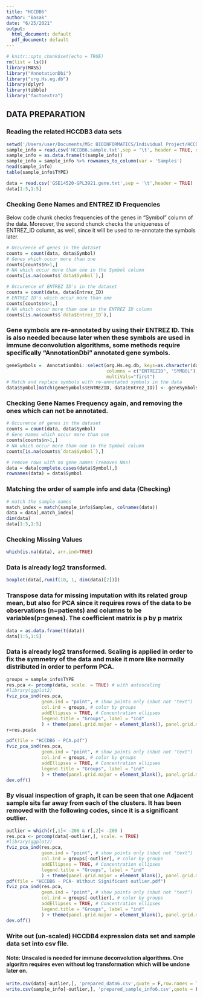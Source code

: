 ```yaml
---
title: "HCCDB6"
author: "Basak"
date: "6/25/2021"
output:
  html_document: default
  pdf_document: default
---
```


```r
# knitr::opts_chunk$set(echo = TRUE)
rm(list = ls())
library(MASS)
library("AnnotationDbi")
library("org.Hs.eg.db")
library(dplyr)
library(tibble)
library("factoextra")
```

## DATA PREPARATION
### Reading the related HCCDB3 data sets 
```r
setwd('/Users/user/Documents/MSc BIOINFORMATICS/Individual Project/HCCDB6/GSE14520(GPL3721 Subset)_Affymetrix')
sample_info = read.csv('HCCDB6.sample.txt',sep = '\t', header = TRUE, row.names = 1)
sample_info = as.data.frame(t(sample_info))
sample_info = sample_info %>% rownames_to_column(var = 'Samples')
head(sample_info)
table(sample_info$TYPE)
```
```r
data = read.csv('GSE14520-GPL3921.gene.txt',sep = '\t',header = TRUE)
data[1:5,1:5]
```
### Checking Gene Names and ENTREZ ID Frequencies
Below code chunk checks frequencies of the genes in "Symbol" column of the data. Moreover, the second chunck checks the uniqueness of ENTREZ_ID column, as well, since it will be used to re-annotate the symbols later. 

```r
# Occurence of genes in the dataset
counts = count(data, data$Symbol)
# Genes which occur more than one
counts[counts$n>1,]
# NA which occur more than one in the Symbol column
counts[is.na(counts$`data$Symbol`),]
```

```r
# Occurence of ENTREZ ID's in the dataset
counts = count(data, data$Entrez_ID)
# ENTREZ ID's which occur more than one
counts[counts$n>1,]
# NA which occur more than one in the ENTREZ ID column
counts[is.na(counts$`data$Entrez_ID`),]
```

### Gene symbols are re-annotated by using their ENTREZ ID. This is also needed because later when these symbols are used in immune deconvolution algorithms, some methods require specifically "AnnotationDbi" annotated gene symbols.
```r
geneSymbols =  AnnotationDbi::select(org.Hs.eg.db, keys=as.character(data$Entrez_ID),
                                     columns = c("ENTREZID", "SYMBOL"),keytype="ENTREZID",
                                     multiVals="first")
# Match and replace symbols with re-annotated symbols in the data
data$Symbol[match(geneSymbols$ENTREZID, data$Entrez_ID)] <- geneSymbols$SYMBOL
```
### Checking Gene Names Frequency again, and removing the ones which can not be annotated.
```r
# Occurence of genes in the dataset
counts = count(data, data$Symbol)
# Gene names which occur more than one 
counts[counts$n>1,]
# NA which occur more than one in the Symbol column
counts[is.na(counts$`data$Symbol`),]
```

```r
# remove rows with no gene names (removes NAs)
data = data[complete.cases(data$Symbol),]
rownames(data) = data$Symbol
```

### Matching the order of sample info and data (Checking)
```r
# match the sample names
match_index = match(sample_info$Samples, colnames(data))
data = data[,match_index]
dim(data)
data[1:5,1:5]
```
### Checking Missing Values
```r
which(is.na(data), arr.ind=TRUE)
```
### Data is already log2 transformed. 
```r
boxplot(data[,runif(10, 1, dim(data)[2])])
```
### Transpose data for missing imputation with its related group mean, but also for PCA since it requires rows of the data to be observations (n=patients) and columns to be variables(p=genes). The coefficient matrix is p by p matrix
```r
data = as.data.frame(t(data))
data[1:5,1:5]
```


### Data is already log2 transformed. Scaling is applied in order to fix the symmetry of the data and make it more like normally distributed in order to perform PCA.

```r
groups = sample_info$TYPE
res.pca <- prcomp(data, scale. = TRUE) # with autoscaling
#library(ggplot2)
fviz_pca_ind(res.pca,
             geom.ind = "point", # show points only (nbut not "text")
             col.ind = groups, # color by groups
             addEllipses = TRUE, # Concentration ellipses
             legend.title = "Groups", label = "ind"
             ) + theme(panel.grid.major = element_blank(), panel.grid.minor = element_blank())
r=res.pca$x

pdf(file = "HCCDB6 - PCA.pdf")
fviz_pca_ind(res.pca,
             geom.ind = "point", # show points only (nbut not "text")
             col.ind = groups, # color by groups
             addEllipses = TRUE, # Concentration ellipses
             legend.title = "Groups", label = "ind"
             ) + theme(panel.grid.major = element_blank(), panel.grid.minor = element_blank())
dev.off()
```

### By visual inspection of graph, it can be seen that one Adjacent sample sits far away from each of the clusters. It has been removed with the following codes, since it is a significant outlier.

```r
outlier = which(r[,1]< -200 & r[,2]< -200 )
res.pca <- prcomp(data[-outlier,], scale. = TRUE)
#library(ggplot2)
fviz_pca_ind(res.pca,
             geom.ind = "point", # show points only (nbut not "text")
             col.ind = groups[-outlier], # color by groups
             addEllipses = TRUE, # Concentration ellipses
             legend.title = "Groups", label = "ind"
             ) + theme(panel.grid.major = element_blank(), panel.grid.minor = element_blank())
pdf(file = "HCCDB6 - PCA- Without Significant outlier.pdf")
fviz_pca_ind(res.pca,
             geom.ind = "point", # show points only (nbut not "text")
             col.ind = groups[-outlier], # color by groups
             addEllipses = TRUE, # Concentration ellipses
             legend.title = "Groups", label = "ind"
             ) + theme(panel.grid.major = element_blank(), panel.grid.minor = element_blank())
dev.off()

```

### Write out (un-scaled) HCCDB4 expression data set and sample data set into csv file.
#### Note: Unscaled is needed for immune deconvolution algorithms. One algoritm requires even without log transformation which will be undone later on.
```r
write.csv(data[-outlier,], 'prepared_data6.csv',quote = F,row.names = T)
write.csv(sample_info[-outlier,], 'prepared_sample_info6.csv',quote = F,row.names = F)
```
